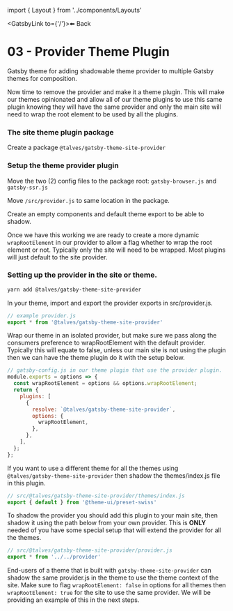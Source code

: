 ﻿import { Layout } from '../components/Layouts'



<GatsbyLink to={'/'}>⬅ Back</GatsbyLink>

# <OutsideLink to={Link03}>03 - Provider Theme Plugin</OutsideLink>

Gatsby theme for adding shadowable theme provider to multiple Gatsby themes for composition.

Now time to remove the provider and make it a theme plugin. This will make our themes opinionated and allow all of our theme plugins to use this same plugin knowing they will have the same provider and only the main site will need to wrap the root element to be used by all the plugins.

### The site theme plugin package

Create a package `@talves/gatsby-theme-site-provider` 

### Setup the theme provider plugin

Move the two (2) config files to the package root: `gatsby-browser.js` and `gatsby-ssr.js`

Move `/src/provider.js` to same location in the package.

Create an empty components and default theme export to be able to shadow.

Once we have this working we are ready to create a more dynamic `wrapRootElement` in our provider to allow a flag whether to wrap the root element or not. Typically only the site will need to be wrapped. Most plugins will just default to the site provider.

### Setting up the provider in the site or theme.

```sh
yarn add @talves/gatsby-theme-site-provider
```

In your theme, import and export the provider exports in src/provider.js.

```js
// example provider.js
export * from '@talves/gatsby-theme-site-provider'
```

Wrap our theme in an isolated provider, but make sure we pass along the consumers preference to wrapRootElement with the default provider. Typically this will equate to false, unless our main site is not using the plugin then we can have the theme plugin do it with the setup below.

```js
// gatsby-config.js in our theme plugin that use the provider plugin.
module.exports = options => {
  const wrapRootElement = options && options.wrapRootElement;
  return {
    plugins: [
      {
        resolve: `@talves/gatsby-theme-site-provider`,
        options: {
          wrapRootElement,
        },
      },
    ],
  };
};
```

If you want to use a different theme for all the themes using `@talves/gatsby-theme-site-provider` then shadow the themes/index.js file in this plugin.

```js
// src/@talves/gatsby-theme-site-provider/themes/index.js
export { default } from '@theme-ui/preset-swiss'
```

To shadow the provider you should add this plugin to your main site, then shadow it using the path below from your own provider. This is **ONLY** needed of you have some special setup that will extend the provider for all the themes.

```js
// src/@talves/gatsby-theme-site-provider/provider.js
export * from '../../provider'
```

End-users of a theme that is built with `gatsby-theme-site-provider` can shadow the same provider.js in the theme to use the theme context of the site. Make sure to flag `wrapRootElement: false` in options for all themes then `wrapRootElement: true` for the site to use the same provider. We will be providing an example of this in the next steps.
